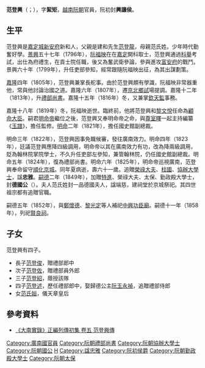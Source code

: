 '''范登興'''（{{vie|v=Phạm Đăng Hưng|hn=范登興}}；{{bd|1765年||1825年||catIdx=P范}}），字'''絜矩'''，[[越南|越南]][[阮朝|阮朝]]官員，阮初封'''興讓侯'''。

==生平==
范登興是[[嘉定城|嘉定城]][[新安市|新安府]]新和人，父親是建和先生[[范登龍|范登龍]]，母親范氏姓。少年時代勤奮好學。[[景興|景興]]五十七年（1796年），[[阮福映|阮福映]]在在[[嘉定|嘉定]]開科取士，范登興通過[[科舉|科舉]]考試，出仕為府禮生，在貢士院任職，後又為奮武衛參論，參與進攻[[富安省|富安府]]的戰鬥。景興六十年（1799年），升任吏部參知，經常跟隨阮福映出征，為其出謀劃策。

[[嘉隆|嘉隆]]四年（1805年），范登興兼掌長舵事。由於范登興頗有學識，阮福映非常器重他，常與他討論治國之道。嘉隆六年（1807年），遷[[京北|京北]][[鄉試|鄉試]]場提調。嘉隆十二年（1813年），升[[禮部尚書|禮部尚書]]。嘉隆十五年（1816年）冬，又兼掌[[欽天監|欽天監]]事務。

嘉隆十八年（1819年）冬，阮福映逝世。臨終前，他將范登興和[[黎文悅|黎文悅]]任命為[[顧命大臣|顧命大臣]]。嗣君[[明命帝|明命帝]]繼位之後，范登興又奉明命帝之命，與[[尊室曎|尊室曎]]一起主持編纂《[[玉譜|玉譜]]》，擔任監修。[[明命|明命]]二年（1821年），擔任國史館副總裁。

明命三年（1822年），范登興因事免職候審，發往廣南效力。明命四年（1823年），廷議范登興應降四級調用，明命帝以其在廣南效力有功，改為降兩級調用，貶為翰林院掌院學士，不久升任吏部左參知，兼管翰林院，仍任國史館副總裁。明命五年（1824年），復為禮部尚書。明命六年（1825年），明命帝巡視廣南，范登興奉命留守[[順化京城|順化京城]]。同年夏病逝，壽六十一歲。追贈[[榮祿大夫|榮祿大夫]]、[[柱國|柱國]]、[[協辦大學士|協辦大學士]]，諡'''忠雅'''。[[嗣德|嗣德]]二年（1849年），加贈[[特進|特進]]、榮祿大夫、太保、勤政殿大學士，封'''德國公'''（{{vie|v='''Đức Quốc công'''|hn=德國公}}）。夫人范氏姓封一品德國夫人，諡端慈，建祠堂於京城祭祀。其四世祖宗都有追贈官職。

嗣德五年（1852年），與[[鄭懷德|鄭懷德]]、[[黎光定|黎光定]]等人補祀[[中興功臣廟|中興功臣廟]]。嗣德十一年（1858年），列祀[[賢良祠_(越南)|賢良祠]]。

==子女==
范登興有四子。
*長子[[范登俊|范登俊]]，贈禮部郎中
*次子[[范登佐|范登佐]]，贈禮部員外郎
*三子[[范登紹|范登紹]]，蔭授該隊
*四子[[范登述|范登述]]，歷任禮部郎中，娶歸德公主[[阮玉永禎|阮玉永禎]]，追贈禮部侍郎
*女[[范氏姮|范氏姮]]，儀天章皇后

==參考資料==
*[http://lib.nomfoundation.org/collection/1/volume/156/page/22 《大南實錄》正編列傳初集 卷五 范登興傳]

{{DEFAULTSORT:Fan范}}
[[Category:廣南國官員|Category:廣南國官員]]
[[Category:阮朝禮部尚書|Category:阮朝禮部尚書]]
[[Category:阮朝協辦大學士|Category:阮朝協辦大學士]]
[[Category:阮朝國公|Category:阮朝國公]]
[[Category:范姓|H]]
[[Category:諡忠雅|Category:諡忠雅]]
[[Category:阮初侯爵|Category:阮初侯爵]]
[[Category:阮朝勤政殿大學士|Category:阮朝勤政殿大學士]]
[[Category:阮朝太保|Category:阮朝太保]]